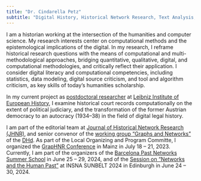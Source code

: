 ```yaml
---
title: "Dr. Cindarella Petz"
subtitle: "Digital History, Historical Network Research, Text Analysis, Digital Humanities, Computational History"
---
```


I am a historian working at the intersection of the humanities and computer science. 
My research interests center on computational methods and the epistemological implications of the digital. In my research, I reframe historical research questions with the means of computational and multi-methodological approaches, bridging quantitative, qualitative, digital, and computational methodologies, and critically reflect their application. I consider digital literacy and computational competencies, including statistics, data modeling, digital source criticism, and tool and algorithm criticism, as key skills of today’s humanities scholarship.

In my current project as [postdoctoral researcher](https://www.ieg-mainz.de/en/institute/people/petz) at [Leibniz Institute of European History](https://www.ieg-mainz.de/), I examine historical court records computationally on the extent of political judiciary, and the transformation of the former Austrian democracy to an autocracy (1934--38) in the field of digital legal history.

I am part of the editorial team at [Journal of Historical Network Research (JHNR)](https://jhnr.uni.lu/index.php/jhnr/about/editorialTeam)‚ and senior convenor of the [working group "Graphs and Networks"](https://dig-hum.de/ag-graphen-netzwerke>) of the [DHd](https://dig-hum.de/). As part of the Local Organizing and Program Committe, I organized the [GrapHNR Conference](https://graphentechnologien.hypotheses.org/tagungen/graphentechnologien-2023) in Mainz in July 18 -- 21, 2023. 
Currently, I am part of the organizers of the [Barcelona Past Networks Summer School](https://www.pastnetworks.net/) in June 25 -- 29, 2024, and of the [Session on "Networks and the Human Past"](https://sunbelt2024.com/organised-sessions/) at INSNA SUNBELT 2024 in Edinburgh in June 24 -- 30, 2024.

<!--This website was created using [Quarto](https://quarto.org/docs/websites).-->
